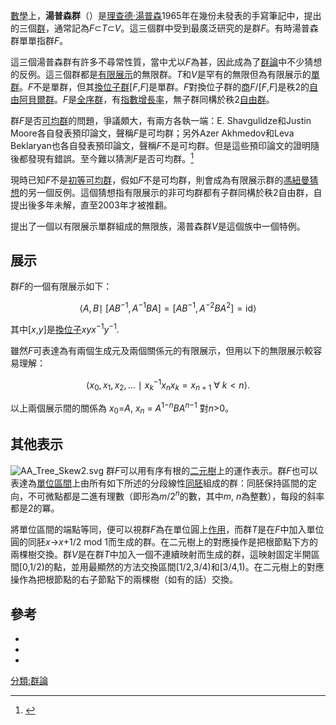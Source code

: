 [[數學|數學]]上，'''湯普森群'''（'''{{lang-en|Thompson groups}}'''）是[[理查德·湯普森_(數學家)|理查德·湯普森]]1965年在幾份未發表的手寫筆記中，提出的三個[[群|群]]，通常記為''F''⊂''T''⊂''V''。這三個群中受到最廣泛研究的是群''F''。有時湯普森群單單指群''F''。

這三個湯普森群有許多不尋常性質，當中尤以''F''為甚，因此成為了[[群論|群論]]中不少猜想的反例。這三個群都是[[有限展示群|有限展示]]的無限群。''T''和''V''是罕有的無限但為有限展示的[[單群|單群]]。''F''不是單群，但其[[換位子群|換位子群]][''F'',''F'']是單群。''F''對換位子群的[[商群|商]]''F''/[''F'',''F'']是秩2的[[自由阿貝爾群|自由阿貝爾群]]。''F''是[[全序群|全序群]]，有[[增長率_(群論)|指數增長率]]，無子群同構於秩2[[自由群|自由群]]。

群''F''是否[[可均群|可均群]]的問題，爭議頗大，有兩方各執一端：E. Shavgulidze和Justin Moore各自發表預印論文，聲稱''F''是可均群；另外Azer Akhmedov和Leva Beklaryan也各自發表預印論文，聲稱''F''不是可均群。但是這些預印論文的證明隨後都發現有錯誤。至今難以猜測''F''是否可均群。<ref>{{cite web|url=http://mathoverflow.net/questions/26821/is-thompsons-group-f-amenable|title=Is Thompson's Group F amenable?|publisher=Mathoverflow|accessdate=2013-11-02|archive-date=2013-11-05|archive-url=https://web.archive.org/web/20131105101023/http://mathoverflow.net/questions/26821/is-thompsons-group-f-amenable|dead-url=no}}</ref>

現時已知''F''不是[[初等可均群|初等可均群]]，假如''F''不是可均群，則會成為有限展示群的[[馮紐曼猜想|馮紐曼猜想]]的另一個反例。這個猜想指有限展示的非可均群都有子群同構於秩2自由群，自提出後多年未解，直至2003年才被推翻。

{{harvtxt|Higman|1974}}提出了一個以有限展示單群組成的無限族，湯普森群''V''是這個族中一個特例。

==展示==
群''F''的一個有限展示如下：

:<math>\langle A,B \mid\ [AB^{-1},A^{-1}BA] = [AB^{-1},A^{-2}BA^{2}] = \mathrm{id} \rangle</math>

其中[''x'',''y'']是[[換位子|換位子]]''xyx''<sup>−1</sup>''y''<sup>−1</sup>.

雖然''F''可表達為有兩個生成元及兩個關係元的有限展示，但用以下的無限展示較容易理解：

:<math>\langle x_0, x_1, x_2, \dots\ \mid\ x_k^{-1} x_n x_k = x_{n+1}\ \forall \ k<n \rangle.</math>

以上兩個展示間的關係為 ''x''<sub>0</sub>=''A'', ''x''<sub>''n''</sub> = ''A''<sup>1−''n''</sup>''BA''<sup>''n''−1</sup> 對''n''>0。

==其他表示==
[[File:AA_Tree_Skew2.svg|right]]
群''F''可以用有序有根的[[二元樹|二元樹]]上的運作表示。群''F''也可以表達為[[單位區間|單位區間]]上由所有如下所述的分段線性[[同胚|同胚]]組成的群：同胚保持區間的定向，不可微點都是二進有理數（即形為''m''/2<sup>''n''</sup>的數，其中''m'', ''n''為整數），每段的斜率都是2的冪。

將單位區間的端點等同，便可以視群''F''為在單位圓上[[群作用|作用]]，而群''T''是在''F''中加入單位圓的同胚''x''→''x''+1/2 mod 1而生成的群。在二元樹上的對應操作是把根節點下方的兩棵樹交換。群''V''是在群''T''中加入一個不連續映射而生成的群，這映射固定半開區間[0,1/2)的點，並用最顯然的方法交換區間[1/2,3/4)和[3/4,1)。在二元樹上的對應操作為把根節點的右子節點下的兩棵樹（如有的話）交換。

==參考==
{{reflist}}
*{{Citation | last1=Cannon | first1=J. W. | authorlink1=James W. Cannon | last2=Floyd | first2=W. J. | authorlink2=William Floyd (mathematician) | last3=Parry | first3=W. R. | title=Introductory notes on Richard Thompson's groups | url=http://www.math.binghamton.edu/matt/thompson/cfp.pdf | format=PDF | mr=1426438 | year=1996 | journal=L'Enseignement Mathématique. Revue Internationale. IIe Série | issn=0013-8584 | volume=42 | issue=3 | pages=215–256 | accessdate=2013-11-02 | archive-date=2013-05-12 | archive-url=https://web.archive.org/web/20130512093109/http://www.math.binghamton.edu/matt/thompson/cfp.pdf | dead-url=no }}
*{{cite journal
| last1 = Cannon
| first1 = J.W.
| last2 = Floyd
| first2 = W.J.
| title = WHAT IS...Thompson's Group?
| journal = [[Notices_of_the_American_Mathematical_Society|Notices of the American Mathematical Society]]
| issn = 0002-9920
| volume = 58
| issue = 8
| pages = 1112–1113
| url = http://www.ams.org/notices/201108/rtx110801112p.pdf
| format = PDF
| accessdate = December 27, 2011
| date = September 2011
| archive-date = 2013-11-04
| archive-url = https://web.archive.org/web/20131104065716/http://www.ams.org/notices/201108/rtx110801112p.pdf
| dead-url = no
}}
*{{Citation | last1=Higman | first1=Graham | author1-link=Graham Higman | title=Finitely presented infinite simple groups | url=http://books.google.com/books?id=LPvuAAAAMAAJ | publisher=Department of Pure Mathematics, Department of Mathematics, I.A.S. Australian National University, Canberra | series=Notes on Pure Mathematics | isbn=978-0-7081-0300-5 | id={{MR|0376874}} | year=1974 | volume=8 | accessdate=2013-11-02 | archive-date=2014-01-01 | archive-url=https://web.archive.org/web/20140101235748/http://books.google.com/books?id=LPvuAAAAMAAJ | dead-url=no }}
{{DEFAULTSORT:T湯普森群}} 
[[分類:群論|分類:群論]]